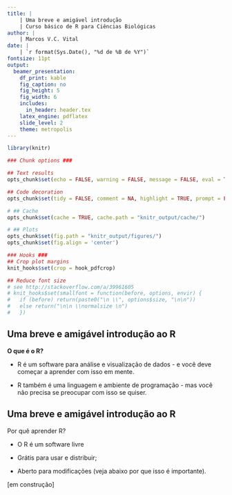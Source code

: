 ```yaml
---
title: |
    | Uma breve e amigável introdução
    | Curso básico de R para Ciências Biológicas
author: |
    | Marcos V.C. Vital
date: |
    | `r format(Sys.Date(), "%d de %B de %Y")`
fontsize: 11pt
output:
  beamer_presentation: 
    df_print: kable
    fig_caption: no
    fig_height: 5
    fig_width: 6
    includes:
      in_header: header.tex
    latex_engine: pdflatex
    slide_level: 2
    theme: metropolis
---
```


```r

library(knitr)

### Chunk options ###

## Text results
opts_chunk$set(echo = FALSE, warning = FALSE, message = FALSE, eval = TRUE, size = 'footnotesize')

## Code decoration
opts_chunk$set(tidy = FALSE, comment = NA, highlight = TRUE, prompt = FALSE, crop = TRUE)

# ## Cache
opts_chunk$set(cache = TRUE, cache.path = "knitr_output/cache/")

# ## Plots
opts_chunk$set(fig.path = "knitr_output/figures/")
opts_chunk$set(fig.align = 'center')

### Hooks ###
## Crop plot margins
knit_hooks$set(crop = hook_pdfcrop)

## Reduce font size
# see http://stackoverflow.com/a/39961605
# knit_hooks$set(smallfont = function(before, options, envir) {
#   if (before) return(paste0("\n \\", options$size, "\n\n"))
#   else return("\n\n \\normalsize \n")
#   })

```


## **Uma breve e amigável introdução ao R**
**O que é o R?**  
  
  
- R é um software para análise e visualização de dados - e você deve começar a aprender com isso em mente.  
  
- R também é uma linguagem e ambiente de programação - mas você não precisa se preocupar com isso se quiser.  

## **Uma breve e amigável introdução ao R**
Por quê aprender R?   
  
  
* O R é um software livre  
  
  
- Grátis para usar e distribuir;  
  
- Aberto para modificações (veja abaixo por que isso é importante).  

[em construção]
  

<!-- para incluir imagens -->
<!-- ![](images/earth-day-2016.jpg) -->

<!-- a primeira figura precisa ser inserida dessa forma. as próxima funcionarão com o chunk do include_graphics -->




<!--INÍCIO: NOTAS TÉCNICAS------------------------------------------------------

## para incluir figuras

```r
include_graphics("images/3D-1.png")
```

## para incluir figuras

![](images/3D-1.jpg)


# Para controlar o tamanho das fontes

https://tex.stackexchange.com/questions/24599/what-point-pt-font-size-are-large-etc

Command             10pt    11pt    12pt
\tiny               5       6       6
\scriptsize         7       8       8
\footnotesize       8       9       10
\small              9       10      10.95
\normalsize         10      10.95   12
\large              12      12      14.4
\Large              14.4    14.4    17.28
\LARGE              17.28   17.28   20.74
\huge               20.74   20.74   24.88
\Huge               24.88   24.88   24.88

- citação elegante^[Whittaker 1960 - *Ecological Monographs* 30(3):279-338]
----FIM: NOTAS TÉCNICAS-------------------------------------------------------->
